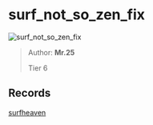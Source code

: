 
# surf_not_so_zen_fix

![surf_not_so_zen_fix](https://raw.githubusercontent.com/Sayt123/SurfMapPics/Maps-and-bonuses/csgo/surf_not_so_zen_fix.jpg)

> Author: **Mr.25**
>
> Tier 6

## Records

[surfheaven](https://surfheaven.eu/map/surf_not_so_zen_fix)
